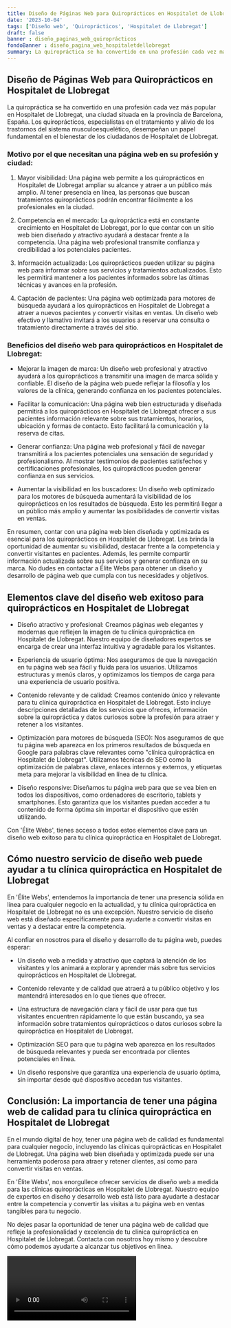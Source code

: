 ```yaml
---
title: Diseño de Páginas Web para Quiroprácticos en Hospitalet de Llobregat
date: '2023-10-04'
tags: ['Diseño web', 'Quiroprácticos', 'Hospitalet de Llobregat']
draft: false
banner : diseño_paginas_web_quiroprácticos
fondoBanner : diseño_pagina_web_hospitaletdellobregat
summary: La quiropráctica se ha convertido en una profesión cada vez más popular en Hospitalet de Llobregat, una ciudad situada en la provincia de Barcelona, España. Los quiroprácticos, especialistas en el tratamiento y alivio de los trastornos del sistema musculoesquelético, desempeñan un papel fundamental en el bienestar de los ciudadanos de Hospitalet de Llobregat.
---
```


## Diseño de Páginas Web para Quiroprácticos en Hospitalet de Llobregat

La quiropráctica se ha convertido en una profesión cada vez más popular en Hospitalet de Llobregat, una ciudad situada en la provincia de Barcelona, España. Los quiroprácticos, especialistas en el tratamiento y alivio de los trastornos del sistema musculoesquelético, desempeñan un papel fundamental en el bienestar de los ciudadanos de Hospitalet de Llobregat.

### Motivo por el que necesitan una página web en su profesión y ciudad:

1. Mayor visibilidad: Una página web permite a los quiroprácticos en Hospitalet de Llobregat ampliar su alcance y atraer a un público más amplio. Al tener presencia en línea, las personas que buscan tratamientos quiroprácticos podrán encontrar fácilmente a los profesionales en la ciudad.

2. Competencia en el mercado: La quiropráctica está en constante crecimiento en Hospitalet de Llobregat, por lo que contar con un sitio web bien diseñado y atractivo ayudará a destacar frente a la competencia. Una página web profesional transmite confianza y credibilidad a los potenciales pacientes.

3. Información actualizada: Los quiroprácticos pueden utilizar su página web para informar sobre sus servicios y tratamientos actualizados. Esto les permitirá mantener a los pacientes informados sobre las últimas técnicas y avances en la profesión.

4. Captación de pacientes: Una página web optimizada para motores de búsqueda ayudará a los quiroprácticos en Hospitalet de Llobregat a atraer a nuevos pacientes y convertir visitas en ventas. Un diseño web efectivo y llamativo invitará a los usuarios a reservar una consulta o tratamiento directamente a través del sitio.

### Beneficios del diseño web para quiroprácticos en Hospitalet de Llobregat:

- Mejorar la imagen de marca: Un diseño web profesional y atractivo ayudará a los quiroprácticos a transmitir una imagen de marca sólida y confiable. El diseño de la página web puede reflejar la filosofía y los valores de la clínica, generando confianza en los pacientes potenciales.

- Facilitar la comunicación: Una página web bien estructurada y diseñada permitirá a los quiroprácticos en Hospitalet de Llobregat ofrecer a sus pacientes información relevante sobre sus tratamientos, horarios, ubicación y formas de contacto. Esto facilitará la comunicación y la reserva de citas.

- Generar confianza: Una página web profesional y fácil de navegar transmitirá a los pacientes potenciales una sensación de seguridad y profesionalismo. Al mostrar testimonios de pacientes satisfechos y certificaciones profesionales, los quiroprácticos pueden generar confianza en sus servicios.

- Aumentar la visibilidad en los buscadores: Un diseño web optimizado para los motores de búsqueda aumentará la visibilidad de los quiroprácticos en los resultados de búsqueda. Esto les permitirá llegar a un público más amplio y aumentar las posibilidades de convertir visitas en ventas.

En resumen, contar con una página web bien diseñada y optimizada es esencial para los quiroprácticos en Hospitalet de Llobregat. Les brinda la oportunidad de aumentar su visibilidad, destacar frente a la competencia y convertir visitantes en pacientes. Además, les permite compartir información actualizada sobre sus servicios y generar confianza en su marca. No dudes en contactar a Élite Webs para obtener un diseño y desarrollo de página web que cumpla con tus necesidades y objetivos.

<GifSeo />

<Cta />

## Elementos clave del diseño web exitoso para quiroprácticos en Hospitalet de Llobregat

- Diseño atractivo y profesional: Creamos páginas web elegantes y modernas que reflejen la imagen de tu clínica quiropráctica en Hospitalet de Llobregat. Nuestro equipo de diseñadores expertos se encarga de crear una interfaz intuitiva y agradable para los visitantes.

- Experiencia de usuario óptima: Nos aseguramos de que la navegación en tu página web sea fácil y fluida para los usuarios. Utilizamos estructuras y menús claros, y optimizamos los tiempos de carga para una experiencia de usuario positiva.

- Contenido relevante y de calidad: Creamos contenido único y relevante para tu clínica quiropráctica en Hospitalet de Llobregat. Esto incluye descripciones detalladas de los servicios que ofreces, información sobre la quiropráctica y datos curiosos sobre la profesión para atraer y retener a los visitantes.

- Optimización para motores de búsqueda (SEO): Nos aseguramos de que tu página web aparezca en los primeros resultados de búsqueda en Google para palabras clave relevantes como "clínica quiropráctica en Hospitalet de Llobregat". Utilizamos técnicas de SEO como la optimización de palabras clave, enlaces internos y externos, y etiquetas meta para mejorar la visibilidad en línea de tu clínica.

- Diseño responsive: Diseñamos tu página web para que se vea bien en todos los dispositivos, como ordenadores de escritorio, tablets y smartphones. Esto garantiza que los visitantes puedan acceder a tu contenido de forma óptima sin importar el dispositivo que estén utilizando.

Con 'Élite Webs', tienes acceso a todos estos elementos clave para un diseño web exitoso para tu clínica quiropráctica en Hospitalet de Llobregat.

## Cómo nuestro servicio de diseño web puede ayudar a tu clínica quiropráctica en Hospitalet de Llobregat

En 'Élite Webs', entendemos la importancia de tener una presencia sólida en línea para cualquier negocio en la actualidad, y tu clínica quiropráctica en Hospitalet de Llobregat no es una excepción. Nuestro servicio de diseño web está diseñado específicamente para ayudarte a convertir visitas en ventas y a destacar entre la competencia.

Al confiar en nosotros para el diseño y desarrollo de tu página web, puedes esperar:

- Un diseño web a medida y atractivo que captará la atención de los visitantes y los animará a explorar y aprender más sobre tus servicios quiroprácticos en Hospitalet de Llobregat.

- Contenido relevante y de calidad que atraerá a tu público objetivo y los mantendrá interesados en lo que tienes que ofrecer.

- Una estructura de navegación clara y fácil de usar para que tus visitantes encuentren rápidamente lo que están buscando, ya sea información sobre tratamientos quiroprácticos o datos curiosos sobre la quiropráctica en Hospitalet de Llobregat.

- Optimización SEO para que tu página web aparezca en los resultados de búsqueda relevantes y pueda ser encontrada por clientes potenciales en línea.

- Un diseño responsive que garantiza una experiencia de usuario óptima, sin importar desde qué dispositivo accedan tus visitantes.

## Conclusión: La importancia de tener una página web de calidad para tu clínica quiropráctica en Hospitalet de Llobregat

En el mundo digital de hoy, tener una página web de calidad es fundamental para cualquier negocio, incluyendo las clínicas quiroprácticas en Hospitalet de Llobregat. Una página web bien diseñada y optimizada puede ser una herramienta poderosa para atraer y retener clientes, así como para convertir visitas en ventas.

En 'Élite Webs', nos enorgullece ofrecer servicios de diseño web a medida para las clínicas quiroprácticas en Hospitalet de Llobregat. Nuestro equipo de expertos en diseño y desarrollo web está listo para ayudarte a destacar entre la competencia y convertir las visitas a tu página web en ventas tangibles para tu negocio.

No dejes pasar la oportunidad de tener una página web de calidad que refleje la profesionalidad y excelencia de tu clínica quiropráctica en Hospitalet de Llobregat. Contacta con nosotros hoy mismo y descubre cómo podemos ayudarte a alcanzar tus objetivos en línea.

<Video />

<CtaBot job='Quiroprácticos' city='Hospitalet de Llobregat'/>

<Gmaps query='Hospitalet de Llobregat+españa+maps' />